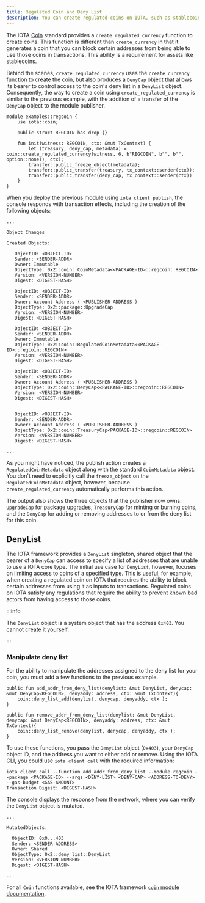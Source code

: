 ```yaml
---
title: Regulated Coin and Deny List
description: You can create regulated coins on IOTA, such as stablecoins. These coins are similar to other coins like IOTA, but include the ability to control access to the coin using a deny list.
---
```


The IOTA [Coin](../../standards/coin.mdx) standard provides a `create_regulated_currency` function to create coins. This function is different than `create_currency` in that it generates a coin that you can block certain addresses from being able to use those coins in transactions. This ability is a requirement for assets like stablecoins.

Behind the scenes, `create_regulated_currency` uses the `create_currency` function to create the coin, but also produces a `DenyCap` object that allows its bearer to control access to the coin's deny list in a `DenyList` object. Consequently, the way to create a coin using `create_regulated_currency` is similar to the previous example, with the addition of a transfer of the `DenyCap` object to the module publisher.

```move title="regcoin.move"
module examples::regcoin {
    use iota::coin;

    public struct REGCOIN has drop {}

    fun init(witness: REGCOIN, ctx: &mut TxContext) {
        let (treasury, deny_cap, metadata) = coin::create_regulated_currency(witness, 6, b"REGCOIN", b"", b"", option::none(), ctx);
        transfer::public_freeze_object(metadata);
        transfer::public_transfer(treasury, tx_context::sender(ctx));
        transfer::public_transfer(deny_cap, tx_context::sender(ctx))
    }
}
```

When you deploy the previous module using `iota client publish`, the console responds with transaction effects, including the creation of the following objects:

```shell
...

Object Changes

Created Objects:

   ObjectID: <OBJECT-ID>
   Sender: <SENDER-ADDR>
   Owner: Immutable
   ObjectType: 0x2::coin::CoinMetadata<<PACKAGE-ID>::regcoin::REGCOIN>
   Version: <VERSION-NUMBER>
   Digest: <DIGEST-HASH>

   ObjectID: <OBJECT-ID>
   Sender: <SENDER-ADDR>
   Owner: Account Address ( <PUBLISHER-ADDRESS )
   ObjectType: 0x2::package::UpgradeCap
   Version: <VERSION-NUMBER>
   Digest: <DIGEST-HASH>

   ObjectID: <OBJECT-ID>
   Sender: <SENDER-ADDR>
   Owner: Immutable
   ObjectType: 0x2::coin::RegulatedCoinMetadata<<PACKAGE-ID>::regcoin::REGCOIN>
   Version: <VERSION-NUMBER>
   Digest: <DIGEST-HASH>

   ObjectID: <OBJECT-ID>
   Sender: <SENDER-ADDR>
   Owner: Account Address ( <PUBLISHER-ADDRESS )
   ObjectType: 0x2::coin::DenyCap<<PACKAGE-ID>::regcoin::REGCOIN>
   Version: <VERSION-NUMBER>
   Digest: <DIGEST-HASH>


   ObjectID: <OBJECT-ID>
   Sender: <SENDER-ADDR>
   Owner: Account Address ( <PUBLISHER-ADDRESS )
   ObjectType: 0x2::coin::TreasuryCap<PACKAGE-ID>::regcoin::REGCOIN>
   Version: <VERSION-NUMBER>
   Digest: <DIGEST-HASH>

...
```

As you might have noticed, the publish action creates a `RegulatedCoinMetadata` object along with the standard `CoinMetadata` object. You don't need to explicitly call the `freeze_object` on the `RegulatedCoinMetadata` object, however, because `create_regulated_currency` automatically performs this action.

The output also shows the three objects that the publisher now owns: `UpgradeCap` for [package upgrades](../move-overview/packages/upgrade.mdx), `TreasuryCap` for minting or burning coins, and the `DenyCap` for adding or removing addresses to or from the deny list for this coin.

## DenyList

The IOTA framework provides a `DenyList` singleton, shared object that the bearer of a `DenyCap` can access to specify a list of addresses that are unable to use a IOTA core type. The initial use case for `DenyList`, however, focuses on limiting access to coins of a specified type. This is useful, for example, when creating a regulated coin on IOTA that requires the ability to block certain addresses from using it as inputs to transactions. Regulated coins on IOTA satisfy any regulations that require the ability to prevent known bad actors from having access to those coins. 

:::info

The `DenyList` object is a system object that has the address `0x403`. You cannot create it yourself.

:::


### Manipulate deny list

For the ability to manipulate the addresses assigned to the deny list for your coin, you must add a few functions to the previous example.

```move
public fun add_addr_from_deny_list(denylist: &mut DenyList, denycap: &mut DenyCap<REGCOIN>, denyaddy: address, ctx: &mut TxContext){
    coin::deny_list_add(denylist, denycap, denyaddy, ctx );
}

public fun remove_addr_from_deny_list(denylist: &mut DenyList, denycap: &mut DenyCap<REGCOIN>, denyaddy: address, ctx: &mut TxContext){
    coin::deny_list_remove(denylist, denycap, denyaddy, ctx );
}
```

To use these functions, you pass the `DenyList` object (`0x403`), your `DenyCap` object ID, and the address you want to either add or remove. Using the IOTA CLI, you could use `iota client call` with the required information:

```shell
iota client call --function add_addr_from_deny_list --module regcoin --package <PACKAGE-ID> --args <DENY-LIST> <DENY-CAP> <ADDRESS-TO-DENY> --gas-budget <GAS-AMOUNT>
Transaction Digest: <DIGEST-HASH>
```

The console displays the response from the network, where you can verify the `DenyList` object is mutated.

```shell
...

MutatedObjects:

  ObjectID: 0x0...403               
  Sender: <SENDER-ADDRESS>
  Owner: Shared
  ObjectType: 0x2::deny_list::DenyList
  Version: <VERSION-NUMBER>
  Digest: <DIGEST-HASH>

...

```

For all `Coin` functions available, see the IOTA framework [`coin` module documentation](/references/framework/iota-framework/coin.mdx).